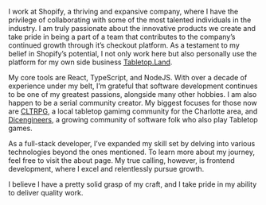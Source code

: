 I work at <NoBreak><Icon name="shopify" /> Shopify</NoBreak>, a thriving and expansive company, where I have the privilege of collaborating with some of the most talented individuals in the industry. I am truly passionate about the innovative products we create and take pride in being a part of a team that contributes to the company’s continued growth through it’s checkout platform. As a testament to my belief in Shopify’s potential, I not only work here but also personally use the platform for my own side business [Tabletop.Land](https://tabletop.land).

My core tools are <NoBreak><Icon name="react" /> React</NoBreak>, <NoBreak><Icon name="typescript" /> TypeScript</NoBreak>, and <NoBreak><Icon name="node-js" /> NodeJS</NoBreak>. With over a decade of experience under my belt, I’m grateful that software development continues to be one of my greatest passions, alongside many other hobbies. I am also happen to be a serial community creator. My biggest focuses for those now are [CLTRPG](htttps://cltrpg.com), a local tabletop gamimg community for the Charlotte area, and [Dicengineers](https://dicengineers.com), a growing community of software folk who also play Tabletop games.

As a full-stack developer, I’ve expanded my skill set by delving into various technologies beyond the ones mentioned. To learn more about my journey, feel free to visit the about page. My true calling, however, is frontend development, where I excel and relentlessly pursue growth.

I believe I have a pretty solid grasp of my craft, and I take pride in my ability to deliver quality work.
